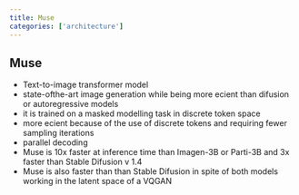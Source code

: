 ```yaml
---
title: Muse
categories: ['architecture']
---
```


## Muse
- Text-to-image transformer model
- state-ofthe-art image generation while being more ecient than difusion or autoregressive models
- it is trained on a masked modelling task in discrete token space
- more ecient because of the use of discrete tokens and requiring fewer sampling iterations
- parallel decoding
- Muse is 10x faster at inference time than Imagen-3B or Parti-3B and 3x faster than Stable Difusion v 1.4
- Muse is also faster than than Stable Difusion in spite of both models working in the latent space of a VQGAN



